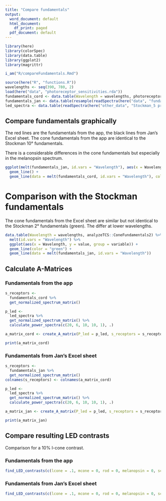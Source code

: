 ```yaml
---
title: "Compare fundamentals"
output:
  word_document: default
  html_document:
    df_print: paged
  pdf_document: default
---
```


```r

library(here)
library(colorSpec)
library(data.table)
library(ggplot2)
library(magrittr)

i_am("R/compareFundamentals.Rmd")

source(here("R", "functions.R"))
wavelengths <- seq(390, 780, 2)
load(here("data", "photoreceptor_sensitivities.rda"))
fundamentals_cord <- data.table(Wavelength = wavelengths, photoreceptor_spectral_sensitivities)
fundamentals_jan <- data.table(resample(readSpectra(here("data", "fundamentals_jan.csv")), wavelengths))
led_spectra <- data.table(readSpectra(here("other_data", "Stockman_5 primary.csv")))


```

## Compare fundamentals graphically

The red lines are the fundamentals from the app, the black lines from Jan's Excel sheet. The cone fundamentals from the app are identical to the Stockman 10° fundamentals.

There is a considerable differences in the cone fundamentals but especially in the melanopsin spectrum.

```r

ggplot(melt(fundamentals_jan, id.vars = "Wavelength"), aes(x = Wavelength, y = value, group = variable)) +
  geom_line() +
  geom_line(data = melt(fundamentals_cord, id.vars = "Wavelength"), color = "red")

```
# Comparison with the Stockman fundamentals

The cone fundamentals from the Excel sheet are similar but not identical to the Stockman 2° fundamentals (green). The differ at lower wavelengths.

```r

data.table(Wavelength = wavelengths, analyzeTCS::ConeFundamentals2) %>%
  melt(id.vars = "Wavelength") %>%
  ggplot(aes(x = Wavelength, y = value, group = variable)) +
  geom_line(color = "green") +
  geom_line(data = melt(fundamentals_jan, id.vars = "Wavelength"))

```

## Calculate A-Matrices

### Fundamentals from the app

```r

s_receptors <- 
  fundamentals_cord %>%
  get_normalized_spectrum_matrix() 

p_led <- 
  led_spectra %>%
  get_normalized_spectrum_matrix() %>%
  calculate_power_spectra(c(20, 6, 10, 10, 1), .)

a_matrix_cord <- create_A_matrix(P_led = p_led, s_receptors = s_receptors)

print(a_matrix_cord)

```

### Fundamentals from Jan's Excel sheet

```r

s_receptors <- 
  fundamentals_jan %>%
  get_normalized_spectrum_matrix() 
colnames(s_receptors) <- colnames(a_matrix_cord)

p_led <- 
  led_spectra %>%
  get_normalized_spectrum_matrix() %>%
  calculate_power_spectra(c(20, 6, 10, 10, 1), .)

a_matrix_jan <- create_A_matrix(P_led = p_led, s_receptors = s_receptors)

print(a_matrix_jan)

```

## Compare resulting LED contrasts

Comparison for a 10% l-cone contrast.

### Fundamentals from the app

```r

find_LED_contrasts(c(lcone = .1, mcone = 0, rod = 0, melanopsin = 0, scone = 0), a_matrix_cord)

```

### Fundamentals from Jan's Excel sheet

```r

find_LED_contrasts(c(lcone = .1, mcone = 0, rod = 0, melanopsin = 0, scone = 0), a_matrix_jan)

```
